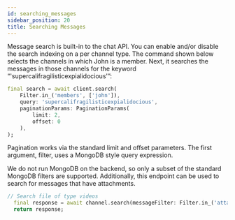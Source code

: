 ```yaml
---
id: searching_messages
sidebar_position: 20
title: Searching Messages
---
```


Message search is built-in to the chat API. You can enable and/or disable the search indexing on a per channel type.
The command shown below selects the channels in which John is a member.
Next, it searches the messages in those channels for the keyword “'supercalifragilisticexpialidocious'”:

```dart
final search = await client.search(
    Filter.in_('members', ['john']),
    query: 'supercalifragilisticexpialidocious',
    paginationParams: PaginationParams(
        limit: 2,
        offset: 0
    ),
);
```

Pagination works via the standard limit and offset parameters. The first argument, filter, uses a MongoDB style query expression.

We do not run MongoDB on the backend, so only a subset of the standard MongoDB filters are supported.
Additionally, this endpoint can be used to search for messages that have attachments.

```dart
// Search file of type videos
  final response = await channel.search(messageFilter: Filter.in_('attachments.type', ['video']));
  return response;
```